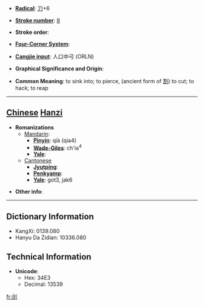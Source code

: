 * '''[[Wiktionary:Chinese radical index| Radical]]''': [[Wiktionary:Chinese radical index 刀|刀]]+6

* '''[[Wiktionary:Chinese total strokes index|Stroke number]]''': [[Wiktionary:Chinese total strokes index 8|8]]

* '''Stroke order''': 

* '''[[Wiktionary:Chinese four corner index|Four-Corner System]]''': 

* '''[[Wiktionary:Chinese Cangjie index|Cangjie input]]''': 人口中弓 (ORLN)

* '''Graphical Significance and Origin''': 

* '''Common Meaning''': to sink into; to pierce, (ancient form of [[割]]) to cut; to hack; to reap

----

== [[Chinese]] [[Hanzi]] ==

* '''Romanizations'''
** [[Mandarin]]:
*** '''[[Pinyin]]''': qià (qia4)
*** '''[[Wade-Giles]]''': ch'ia<sup>4</sup>
*** '''[[Yale]]''': 
**[[Cantonese]]
***'''[[Jyutping]]''':
***'''[[Penkyamp]]''': 
***'''[[Yale]]''': got3, jak6

* '''Other info''': 

----

== Dictionary Information ==

* KangXi: 0139.080
* Hanyu Da Zidian: 10336.080

== Technical Information ==

* '''Unicode''':
** Hex: 34E3
** Decimal: 13539

[[fr:㓣]]